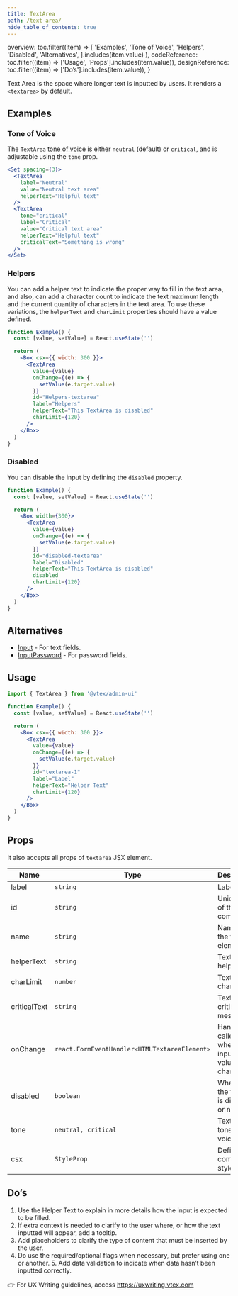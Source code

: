```yaml
---
title: TextArea
path: /text-area/
hide_table_of_contents: true
---
```



  overview: toc.filter((item) =>
    [
      'Examples',
      'Tone of Voice',
      'Helpers',
      'Disabled',
      'Alternatives',
    ].includes(item.value)
  ),
  codeReference: toc.filter((item) => ['Usage', 'Props'].includes(item.value)),
  designReference: toc.filter((item) => ['Do’s'].includes(item.value)),
}

<Page toc={tabToc} hasTabs>
  <Panel id="overview">

Text Area is the space where longer text is inputted by users. It renders a `<textarea>` by default.

## Examples

### Tone of Voice

The `TextArea` [tone of voice](/foundations/colors/#tones) is either `neutral` (default) or `critical`, and is adjustable using the `tone` prop.

```jsx live
<Set spacing={3}>
  <TextArea
    label="Neutral"
    value="Neutral text area"
    helperText="Helpful text"
  />
  <TextArea
    tone="critical"
    label="Critical"
    value="Critical text area"
    helperText="Helpful text"
    criticalText="Something is wrong"
  />
</Set>
```

### Helpers

You can add a helper text to indicate the proper way to fill in the text area, and also, can add a character count to indicate the text maximum length and the current quantity of characters in the text area. To use these variations, the `helperText` and `charLimit` properties should have a value defined.

```jsx live
function Example() {
  const [value, setValue] = React.useState('')

  return (
    <Box csx={{ width: 300 }}>
      <TextArea
        value={value}
        onChange={(e) => {
          setValue(e.target.value)
        }}
        id="Helpers-textarea"
        label="Helpers"
        helperText="This TextArea is disabled"
        charLimit={120}
      />
    </Box>
  )
}
```

### Disabled

You can disable the input by defining the `disabled` property.

```jsx live
function Example() {
  const [value, setValue] = React.useState('')

  return (
    <Box width={300}>
      <TextArea
        value={value}
        onChange={(e) => {
          setValue(e.target.value)
        }}
        id="disabled-textarea"
        label="Disabled"
        helperText="This TextArea is disabled"
        disabled
        charLimit={120}
      />
    </Box>
  )
}
```

## Alternatives

- [Input](input/) - For text fields.
- [InputPassword](input-password/) - For password fields.

</Panel>
<Panel id="codeReference">

## Usage

```jsx isStatic
import { TextArea } from '@vtex/admin-ui'

function Example() {
  const [value, setValue] = React.useState('')

  return (
    <Box csx={{ width: 300 }}>
      <TextArea
        value={value}
        onChange={(e) => {
          setValue(e.target.value)
        }}
        id="textarea-1"
        label="Label"
        helperText="Helper Text"
        charLimit={120}
      />
    </Box>
  )
}
```

## Props

It also accepts all props of `textarea` JSX element.

| Name         | Type                                          | Description                                  | Required | Default   |
| ------------ | --------------------------------------------- | -------------------------------------------- | -------- | --------- |
| label        | `string`                                      | Label text                                   | ✅       | -         |
| id           | `string`                                      | Unique id of the component                   | ✅       | -         |
| name         | `string`                                      | Name of the textarea element.                | 🚫       | -         |
| helperText   | `string`                                      | TextArea helper text                         | 🚫       | -         |
| charLimit    | `number`                                      | TextArea char limit                          | 🚫       | -         |
| criticalText | `string`                                      | TextArea critical message                    | 🚫       | -         |
| onChange     | `react.FormEventHandler<HTMLTextareaElement>` | Handler called when the inputs value changes | 🚫       | -         |
| disabled     | `boolean`                                     | Whether the textarea is disabled or not      | 🚫       | `false`   |
| tone         | `neutral, critical`                           | TextArea's tone of voice                     | 🚫       | `neutral` |
| csx          | `StyleProp`                                   | Defines component styles                     | 🚫       | `{}`      |

</Panel>
<Panel id="designReference">

## Do’s

1. Use the Helper Text to explain in more details how the input is expected to be filled.
2. If extra context is needed to clarify to the user where, or how the text inputted will appear, add a tooltip.
3. Add placeholders to clarify the type of content that must be inserted by the user.
4. Do use the required/optional flags when necessary, but prefer using one or another. 5. Add data validation to indicate when data hasn’t been inputted correctly.

👉 For UX Writing guidelines, access https://uxwriting.vtex.com

</Panel>
</Page>
